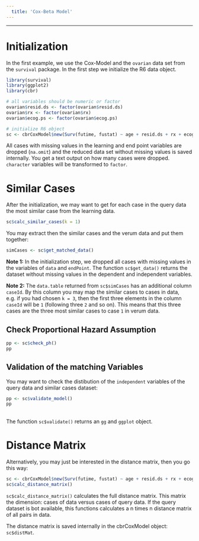 ```yaml
---
  title: 'Cox-Beta Model'
---
```

  
---

# Initialization 

In the first example, we use the Cox-Model and the `ovarian` data set from the 
`survival` package. In the first step we initialize the R6 data object. 

```r
library(survival)
library(ggplot2)
library(cbr)

# all variables should be numeric or factor
ovarian$resid.ds <- factor(ovarian$resid.ds)
ovarian$rx <- factor(ovarian$rx)
ovarian$ecog.ps <- factor(ovarian$ecog.ps)

# initialize R6 object
sc <- cbrCoxModel$new(Surv(futime, fustat) ~ age + resid.ds + rx + ecog.ps, data=ovarian, queryData=ovarian)
```
All cases with missing values in the learning and end point variables are dropped (`na.omit`) and the reduced data set without missing values is saved internally. You get a text output on how many cases were dropped. `character` variables will be transformed to `factor`.

# Similar Cases 

After the initialization, we may want to get for each case in the query data the most similar case from the learning data. 
```r
sc$calc_similar_cases(k = 1)
```
You may extract then the similar cases and the verum data and put them together:
```r
simCases <- sc$get_matched_data()
```
**Note 1:** In the initialization step, we dropped all cases with missing values in the variables of ` data` and ` endPoint`. The function `sc$get_data()` returns the dataset without missing values in the dependent and independent variables.

**Note 2:** The ` data.table` returned from ` sc$simCases` has an additional column `caseId`. By this column you may map the similar cases to cases in data, e.g. if you had chosen ` k = 3`, then the first three elements in the column `caseId` will be ` 1` (following three ` 2` and so on). This means that this three cases are the three most similar cases to case ` 1` in verum data.

## Check Proportional Hazard Assumption

```r
pp <- sc$check_ph()
pp
```

## Validation of the matching Variables

You may want to check the distibution of the ` independent` variables of the query data and similar cases dataset:
```r
pp <- sc$validate_model()
pp
```
<br>
The function ` sc$validate()` returns an ` gg` and ` ggplot` object. 


# Distance Matrix

Alternatively, you may just be interested in the distance matrix, then you go this way:

```r
sc <- cbrCoxModel$new(Surv(futime, fustat) ~ age + resid.ds + rx + ecog.ps, data=ovarian)
sc$calc_distance_matrix()
```
` sc$calc_distance_matrix()` calculates the full distance matrix. This matrix the dimension: cases of data versus cases of query data. If the query dataset is bot available, this functions calculates a n times n distance matrix of all pairs in data. 

The distance matrix is saved internally in the cbrCoxModel object: ` sc$distMat`.

<br>
